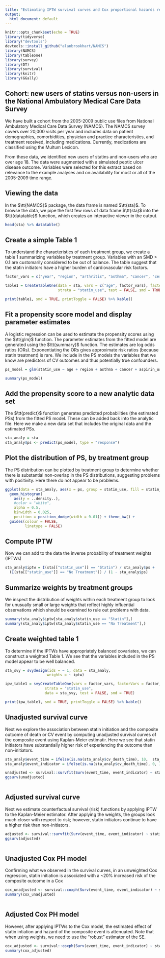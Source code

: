 ```yaml
---
title: "Estimating IPTW survival curves and Cox proportional hazards regression"
output:
  html_document: default
---
```


```r
knitr::opts_chunk$set(echo = TRUE)
library(tidyverse)
library("devtools")
devtools::install_github("alanbrookhart/NAMCS")
library(NAMCS)
library(tableone)
library(survey)
library(DT)
library(survival)
library(knitr)
library(GGally)
```

## Cohort: new users of statins versus non-users in the National Ambulatory Medical Care Data Survey

We have built a cohort from the 2005-2009 public use files from National Ambulatory Medical Care Data Survey (NAMCS).  The NAMCS survey covers over 20,000 visits per year and includes data on patient demographics, comorbidities, physician and practice characteristics, and treatment received, including medications. Currently, medications are classified using the Multum Lexicon. 

From these data, we identified new users of statins and non-users who are over age 18. The data were augmented with a simulated peptic ulcer disease outcome. Variables were selected for this extract based on relevance to the example analyses and on availability for most or all of the 2005-2009 time range.

## Viewing the data

In the $\tt{NAMCS}$ package, the data frame is named $\tt{sta}$. To browse the data, we pipe the first few rows of data frame $\tt{sta}$ into the $\tt{datatable}$ function, which creates an interactive viewer in the output.

```r
head(sta) %>% datatable()
```


## Create a simple Table 1

To understand the characteristics of each treatment group, we create a table 1 summarizing variables by treatment group.  Variables with an SMD > 0.1 are customarily considered to be out of balance.  The table suggest that the statin initiators have a higher burden of cardiovascular risk factors.

```r
factor_vars = c("year", "region", "arthritis", "asthma", "cancer", "cerebrovascular_disease", "chronic_kidney_disease", "heart_failure", "chronic_pulmonary_disease", "depression", "diabetes", "hyperlipidemia", "hypertension", "coronory_artery_disease", "osteoporosis", "tobacco_use", "obesity", "mi", "anti_hypertensive_use", "h2_antagonist_use", "ppi_use", "aspirin_use", "anti_coagulant_use", "corticosteroid_use", "sex", "race")

table1 = CreateTableOne(data = sta, vars = c("age", factor_vars), factorVars = factor_vars, 
                        strata = "statin_use", test = FALSE, smd = TRUE) 

print(table1, smd = TRUE, printToggle = FALSE) %>% kable()
```


## Fit a propensity score model and display parameter estimates

A logistic regression can be used to estimate the propensity scores using the $\tt{glm}$ function.  The parameter estimates from the fitted model are generated using the $\tt{summary}$ function.  The estimates are log odds ratios (ORs).  Exponentiating the ORs gives approximate risk ratios (because statin treatment) is rare.  We include in the PS models the variables that we know are predictors of CV outcomes and thus potentially true confounders.
```r
ps_model = glm(statin_use ~ age + region + asthma + cancer + aspirin_use + arthritis + cerebrovascular_disease + chronic_kidney_disease + heart_failure + tobacco_use + obesity + mi + chronic_pulmonary_disease + depression + diabetes + hypertension + coronory_artery_disease + sex + race, data = sta, family = binomial)

summary(ps_model)
```


## Add the propensity score to a new analytic data set

The $\tt{predict}$ function generates predicted probabilities (the estimated PSs) from the fitted PS model.  These can be added back into the analytic file.  Here we make a new data set that includes the original data and the estimated PSs.
```r
sta_analy = sta
sta_analy$ps <- predict(ps_model, type = "response")
```


## Plot the distribution of PS, by treatment group

The PS distribution can be plotted by treatment group to determine whether there is substantial non-overlap in the PS distributions, suggesting problems with positivity.  Here there do not appear to be problems.
```r
ggplot(data = sta_analy, aes(x = ps, group = statin_use, fill = statin_use)) +
  geom_histogram(
    aes(y = ..density..),
    #color = "white",
    alpha = 0.5,
    binwidth = 0.025,
    position = position_dodge(width = 0.01)) + theme_bw() +
  guides(colour = FALSE,
         linetype = FALSE)

```


## Compute IPTW 

Now we can add to the data the inverse probability of treatment weights (IPTWs)
```r
sta_analy$iptw = I(sta[["statin_use"]] == "Statin") / sta_analy$ps +
  (I(sta[["statin_use"]] == "No Treatment")) / (1 - sta_analy$ps)
```


## Summarize weights by treatment groups

We inspect the distribution of weights within each treatment group to look for unusually small or large weights that reflect  highly influential observations which should be examined to rule out problems with data.
```r
summary(sta_analy$iptw[sta_analy$statin_use == "Statin"],)
summary(sta_analy$iptw[sta_analy$statin_use == "No Treatment"],)
```


## Create weighted table 1
To determine if the IPTWs have appropriately balanced covariates, we can construct a weighted Table 1.  We see that the variables included in the PS model appear to be well balanced.
```r
sta_svy = svydesign(ids = ~ 1, data = sta_analy,
                   weights = ~ iptw)

ipw_table1 = svyCreateTableOne(vars = factor_vars, factorVars = factor_vars, 
                  strata = "statin_use",
                  data = sta_svy, test = FALSE, smd = TRUE)

print(ipw_table1, smd = TRUE, printToggle = FALSE) %>% kable()
```


## Unadjusted survival curve

Next we explore the association between statin initiation and the composite outcome of death or CV event by computing unadjusted survival curves of the composite event using Kaplan-Meier estimatir.  Here we see that statin initiators have substantially higher risk of experiencing the outcome than non-initiators.
```r
sta_analy$event_time = ifelse(is.na(sta_analy$cv_death_time), 10,  sta_analy$death_time)
sta_analy$event_indicator = ifelse(is.na(sta_analy$cv_death_time), 0, 1)

unadjusted <- survival::survfit(Surv(event_time, event_indicator) ~ statin_use, data = sta_analy)
ggsurv(unadjusted)
 
```


## Adjusted survival curve

Next we estimate counterfactual survival (risk) functions by applying IPTW to the Kaplan-Meier estimator. After applying the weights, the groups look much closer with respect to risk; however, statin initiators continue to have a higher risk than non-initiators.
```r
adjusted <- survival::survfit(Surv(event_time, event_indicator) ~ statin_use, weights = iptw, data = sta_analy)
ggsurv(adjusted)
 
```

## Unadjusted Cox PH model

Confirming what we observed in the survival curves, in an unweighted Cox regression, statin initiation is associated with a ~20% increased risk of the composite outcome in a Cox 
```r

cox_unadjusted <- survival::coxph(Surv(event_time, event_indicator) ~ statin_use, data = sta_analy)
summary(cox_unadjusted)
 
```


## Adjusted Cox PH model

However, after applying IPTWs to the Cox model, the estimated effect of statin intiation and hazard of the composite event is attenuated.  Note that when using weights, we need to use the "robust" estimator of the SE.
```r
cox_adjusted <- survival::coxph(Surv(event_time, event_indicator) ~ statin_use, weight = iptw, data = sta_analy)
summary(cox_adjusted)
```

